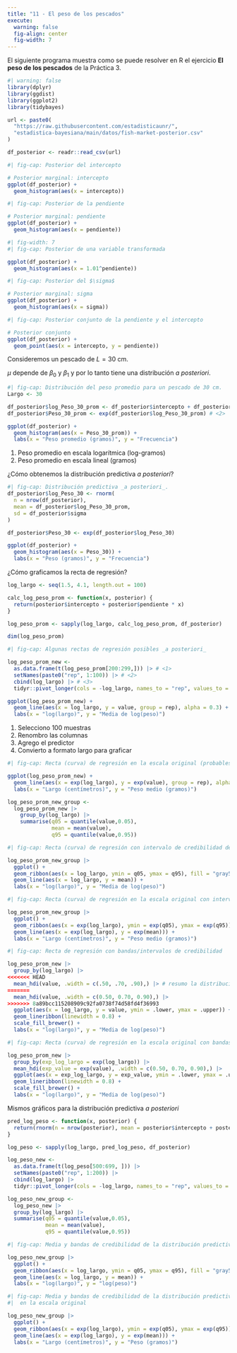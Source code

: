 ```yaml
---
title: "11 - El peso de los pescados"
execute:
  warning: false
  fig-align: center
  fig-width: 7
---
```


El siguiente programa muestra como se puede resolver en R el ejercicio
**El peso de los pescados** de la Práctica 3.

```r
#| warning: false
library(dplyr)
library(ggdist)
library(ggplot2)
library(tidybayes)

url <- paste0(
  "https://raw.githubusercontent.com/estadisticaunr/",
  "estadistica-bayesiana/main/datos/fish-market-posterior.csv"
)

df_posterior <- readr::read_csv(url)
```


```r
#| fig-cap: Posterior del intercepto

# Posterior marginal: intercepto
ggplot(df_posterior) +
  geom_histogram(aes(x = intercepto))
```

```r
#| fig-cap: Posterior de la pendiente

# Posterior marginal: pendiente
ggplot(df_posterior) +
  geom_histogram(aes(x = pendiente))
```

```r
#| fig-width: 7
#| fig-cap: Posterior de una variable transformada

ggplot(df_posterior) +
  geom_histogram(aes(x = 1.01^pendiente))
```

```r
#| fig-cap: Posterior del $\sigma$

# Posterior marginal: sigma
ggplot(df_posterior) +
  geom_histogram(aes(x = sigma))
```

```r
#| fig-cap: Posterior conjunto de la pendiente y el intercepto

# Posterior conjunto
ggplot(df_posterior) +
  geom_point(aes(x = intercepto, y = pendiente))
```

Consideremos un pescado de $L = 30\text{ cm}$.

$\mu$ depende de $\beta_0$ y $\beta_1$ y por lo tanto tiene una distribución _a posteriori_.

```r
#| fig-cap: Distribución del peso promedio para un pescado de 30 cm.
Largo <- 30

df_posterior$log_Peso_30_prom <- df_posterior$intercepto + df_posterior$pendiente * log(Largo) # <1> 
df_posterior$Peso_30_prom <- exp(df_posterior$log_Peso_30_prom) # <2>

ggplot(df_posterior) +
  geom_histogram(aes(x = Peso_30_prom)) +
  labs(x = "Peso promedio (gramos)", y = "Frecuencia")
```

1. Peso promedio en escala logarítmica (log-gramos)
2. Peso promedio en escala lineal (gramos)

¿Cómo obtenemos la distribución predictiva _a posteriori_?

```r
#| fig-cap: Distribución predictiva _a posteriori_.
df_posterior$log_Peso_30 <- rnorm(
  n = nrow(df_posterior), 
  mean = df_posterior$log_Peso_30_prom, 
  sd = df_posterior$sigma
)

df_posterior$Peso_30 <- exp(df_posterior$log_Peso_30)

ggplot(df_posterior) +
  geom_histogram(aes(x = Peso_30)) +
  labs(x = "Peso (gramos)", y = "Frecuencia")
```

¿Cómo graficamos la recta de regresión?

```r
log_largo <- seq(1.5, 4.1, length.out = 100)

calc_log_peso_prom <- function(x, posterior) {
  return(posterior$intercepto + posterior$pendiente * x)
}

log_peso_prom <- sapply(log_largo, calc_log_peso_prom, df_posterior)

dim(log_peso_prom)
```


```r
#| fig-cap: Algunas rectas de regresión posibles _a posteriori_

log_peso_prom_new <- 
  as.data.frame(t(log_peso_prom[200:299,])) |> # <1> 
  setNames(paste0("rep", 1:100)) |> # <2> 
  cbind(log_largo) |> # <3> 
  tidyr::pivot_longer(cols = -log_largo, names_to = "rep", values_to = "value") # <4>

ggplot(log_peso_prom_new) +
  geom_line(aes(x = log_largo, y = value, group = rep), alpha = 0.3) +
  labs(x = "log(largo)", y = "Media de log(peso)")
```

1. Selecciono 100 muestras
2. Renombro las columnas
3. Agrego el predictor
4. Convierto a formato largo para graficar

```r
#| fig-cap: Recta (curva) de regresión en la escala original (probables _a posteriori_)

ggplot(log_peso_prom_new) +
  geom_line(aes(x = exp(log_largo), y = exp(value), group = rep), alpha = 0.3) +
  labs(x = "Largo (centímetros)", y = "Peso medio (gramos)")
```

```r
log_peso_prom_new_group <- 
  log_peso_prom_new |>
    group_by(log_largo) |>
    summarise(q05 = quantile(value,0.05),
              mean = mean(value),
              q95 = quantile(value,0.95)) 
```


```r
#| fig-cap: Recta (curva) de regresión con intervalo de credibilidad del 90%

log_peso_prom_new_group |>
  ggplot() +
  geom_ribbon(aes(x = log_largo, ymin = q05, ymax = q95), fill = "gray50") +
  geom_line(aes(x = log_largo, y = mean)) +
  labs(x = "log(largo)", y = "Media de log(peso)")
```

```r
#| fig-cap: Recta (curva) de regresión en la escala original con intervalo de credibilidad del 90%

log_peso_prom_new_group |>
  ggplot() +
  geom_ribbon(aes(x = exp(log_largo), ymin = exp(q05), ymax = exp(q95)), fill = "gray50") +
  geom_line(aes(x = exp(log_largo), y = exp(mean))) +
  labs(x = "Largo (centímetros)", y = "Peso medio (gramos)")
```

```r
#| fig-cap: Recta de regresión con bandas/intervalos de credibilidad

log_peso_prom_new |>
  group_by(log_largo) |>
<<<<<<< HEAD
  mean_hdi(value, .width = c(.50, .70, .90),) |> # resumo la distribución a posteriori con media y hdi
=======
  mean_hdi(value, .width = c(0.50, 0.70, 0.90),) |>
>>>>>>> 8a89bcc115208909c92fa0738f74d58fd4f36993
  ggplot(aes(x = log_largo, y = value, ymin = .lower, ymax = .upper)) +
  geom_lineribbon(linewidth = 0.8) +
  scale_fill_brewer() +
  labs(x = "log(largo)", y = "Media de log(peso)")
```

```r
#| fig-cap: Recta (curva) de regresión en la escala original con bandas de credibilidad

log_peso_prom_new |>
  group_by(exp_log_largo = exp(log_largo)) |>
  mean_hdi(exp_value = exp(value), .width = c(0.50, 0.70, 0.90),) |>
  ggplot(aes(x = exp_log_largo, y = exp_value, ymin = .lower, ymax = .upper)) +
  geom_lineribbon(linewidth = 0.8) +
  scale_fill_brewer() +
  labs(x = "log(largo)", y = "Media de log(peso)")
```

Mismos gráficos para la distribución predictiva _a posteriori_

```r
pred_log_peso <- function(x, posterior) {
  return(rnorm(n = nrow(posterior), mean = posterior$intercepto + posterior$pendiente * x, sd = posterior$sigma))
}

log_peso <- sapply(log_largo, pred_log_peso, df_posterior)

log_peso_new <- 
  as.data.frame(t(log_peso[500:699, ])) |> 
  setNames(paste0("rep", 1:200)) |>
  cbind(log_largo) |>
  tidyr::pivot_longer(cols = -log_largo, names_to = "rep", values_to = "value")

log_peso_new_group <- 
  log_peso_new |>
  group_by(log_largo) |>
  summarise(q05 = quantile(value,0.05),
            mean = mean(value),
            q95 = quantile(value,0.95)) 
```

```r
#| fig-cap: Media y bandas de credibilidad de la distribución predictiva _a posteriori_

log_peso_new_group |>
  ggplot() +
  geom_ribbon(aes(x = log_largo, ymin = q05, ymax = q95), fill = "gray50") +
  geom_line(aes(x = log_largo, y = mean)) +
  labs(x = "log(largo)", y = "log(peso)")
```

```r
#| fig-cap: Media y bandas de credibilidad de la distribución predictiva _a posteriori_
#|  en la escala original

log_peso_new_group |>
  ggplot() +
  geom_ribbon(aes(x = exp(log_largo), ymin = exp(q05), ymax = exp(q95)), fill = "gray50") +
  geom_line(aes(x = exp(log_largo), y = exp(mean))) +
  labs(x = "Largo (centímetros)", y = "Peso (gramos)")
```


